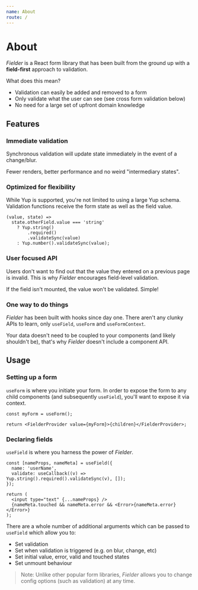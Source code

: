 ```yaml
---
name: About
route: /
---
```


# About

_Fielder_ is a React form library that has been built from the ground up with a **field-first** approach to validation.

What does this mean?

- Validation can easily be added and removed to a form
- Only validate what the user can see (see cross form validation below)
- No need for a large set of upfront domain knowledge

## Features

### Immediate validation

Synchronous validation will update state immediately in the event of a change/blur.

Fewer renders, better performance and no weird "intermediary states".

### Optimized for flexibility

While Yup is supported, you're not limited to using a large Yup schema. Validation functions receive the form state as well as the field value.

```tsx
(value, state) =>
  state.otherField.value === 'string'
    ? Yup.string()
        .required()
        .validateSync(value)
    : Yup.number().validateSync(value);
```

### User focused API

Users don't want to find out that the value they entered on a previous page is invalid. This is why _Fielder_ encourages field-level validation.

If the field isn't mounted, the value won't be validated. Simple!

### One way to do things

_Fielder_ has been built with hooks since day one. There aren't any clunky APIs to learn, only `useField`, `useForm` and `useFormContext`.

Your data doesn't need to be coupled to your components (and likely shouldn't be), that's why _Fielder_ doesn't include a component API.

## Usage

### Setting up a form

`useForm` is where you initiate your form. In order to expose the form to any child components (and subsequently `useField`), you'll want to expose it via context.

```tsx
const myForm = useForm();

return <FielderProvider value={myForm}>{children}</FielderProvider>;
```

### Declaring fields

`useField` is where you harness the power of _Fielder_.

```tsx
const [nameProps, nameMeta] = useField({
  name: 'userName',
  validate: useCallback((v) => Yup.string().required().validateSync(v), []);
});

return (
  <input type="text" {...nameProps} />
  {nameMeta.touched && nameMeta.error && <Error>{nameMeta.error}</Error>}
);
```

There are a whole number of additional arguments which can be passed to `useField` which allow you to:

- Set validation
- Set when validation is triggered (e.g. on blur, change, etc)
- Set initial value, error, valid and touched states
- Set unmount behaviour

> Note: Unlike other popular form libraries, _Fielder_ allows you to change config options (such as validation) at any time.
